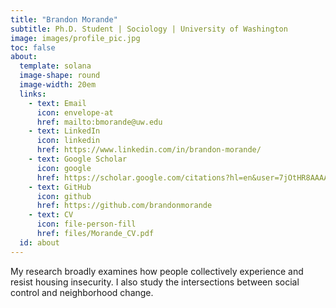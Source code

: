 ```yaml
---
title: "Brandon Morande"
subtitle: Ph.D. Student | Sociology | University of Washington
image: images/profile_pic.jpg
toc: false
about:
  template: solana
  image-shape: round
  image-width: 20em
  links:
    - text: Email
      icon: envelope-at
      href: mailto:bmorande@uw.edu
    - text: LinkedIn
      icon: linkedin
      href: https://www.linkedin.com/in/brandon-morande/
    - text: Google Scholar
      icon: google
      href: https://scholar.google.com/citations?hl=en&user=7jOtHR8AAAAJ
    - text: GitHub
      icon: github 
      href: https://github.com/brandonmorande
    - text: CV
      icon: file-person-fill
      href: files/Morande_CV.pdf
  id: about
---
```

::: {#about}
My research broadly examines how people collectively experience and resist housing insecurity. I also study the intersections between social control and neighborhood change.
:::